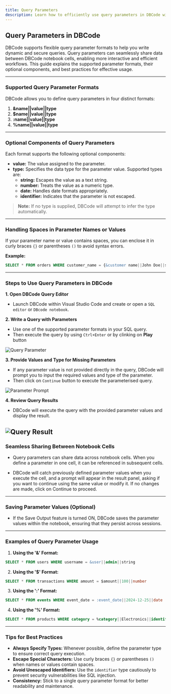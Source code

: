 ```yaml
---
title: Query Parameters
description: Learn how to efficiently use query parameters in DBCode with various formats and optional types for dynamic database operations.    
---
```


## Query Parameters in DBCode  

DBCode supports flexible query parameter formats to help you write dynamic and secure queries. Query parameters can seamlessly share data between DBCode notebook cells, enabling more interactive and efficient workflows. This guide explains the supported parameter formats, their optional components, and best practices for effective usage.  

---

### Supported Query Parameter Formats  

DBCode allows you to define query parameters in four distinct formats:  

1. **&name||value||type**  
2. **$name||value||type**  
3. **:name||value||type**  
4. **%name||value||type**  

---

### Optional Components of Query Parameters 

Each format supports the following optional components:  

- **value:** The value assigned to the parameter.  
- **type:** Specifies the data type for the parameter value. Supported types are:  
  - **string:** Escapes the value as a text string.  
  - **number:** Treats the value as a numeric type.  
  - **date:** Handles date formats appropriately.  
  - **identifier:** Indicates that the parameter is not escaped.  

> **Note:** If no type is supplied, DBCode will attempt to infer the type automatically.

---

### Handling Spaces in Parameter Names or Values

If your parameter name or value contains spaces, you can enclose it in curly braces `{}` or parentheses `()` to avoid syntax errors.  

**Example:**  
```sql
SELECT * FROM orders WHERE customer_name = {&customer name||John Doe||string}
```
---

### Steps to Use Query Parameters in DBCode

**1. Open DBCode Query Editor**
- Launch DBCode within Visual Studio Code and create or open a `SQL editor` or `DBcode notebook`.

**2. Write a Query with Parameters**
- Use one of the supported parameter formats in your SQL query.  
- Then execute the query by using `Ctrl+Enter` or by clinking on **Play** button

![Query Parameter](./query-parameter.png)

**3. Provide Values and Type for Missing Parameters**
- If any parameter value is not provided directly in the query, DBCode will prompt you to input the required values and type of the parameter.
- Then click on  `Continue` button to execute the parameterised query.

![Parameter Prompt](./parameter-prompt.png)

**4. Review Query Results**
- DBCode will execute the query with the provided parameter values and display the result.

![Query Result](./query-result.png)
---

### Seamless Sharing Between Notebook Cells

- Query parameters can share data across notebook cells. When you define a parameter in one cell, it can be referenced in subsequent cells.

- DBCode will catch previously defined parameter values when you execute the cell, and a prompt will appear in the result panel, asking if you want to continue using the same value or modify it. If no changes are made, click on Continue to proceed.
---

### Saving Parameter Values (Optional)

- If the Save Output feature is turned ON, DBCode saves the parameter values within the notebook, ensuring that they persist across sessions.
---

### Examples of Query Parameter Usage

1. **Using the '&' Format:**  
```sql
SELECT * FROM users WHERE username = &user||admin||string
```

2. **Using the '$' Format:**  
```sql
SELECT * FROM transactions WHERE amount = $amount||100||number
```

3. **Using the ':' Format:**  
```sql
SELECT * FROM events WHERE event_date = :event_date||2024-12-25||date
```

4. **Using the '%' Format:**  
```sql
SELECT * FROM products WHERE category = %category||Electronics||identifier
```
---

### Tips for Best Practices

- **Always Specify Types:** Whenever possible, define the parameter type to ensure correct query execution.  
- **Escape Special Characters:** Use curly braces `{}` or parentheses `()` when names or values contain spaces.  
- **Avoid Unescaped Identifiers:** Use the `identifier` type cautiously to prevent security vulnerabilities like SQL injection.  
- **Consistency:** Stick to a single query parameter format for better readability and maintenance.  